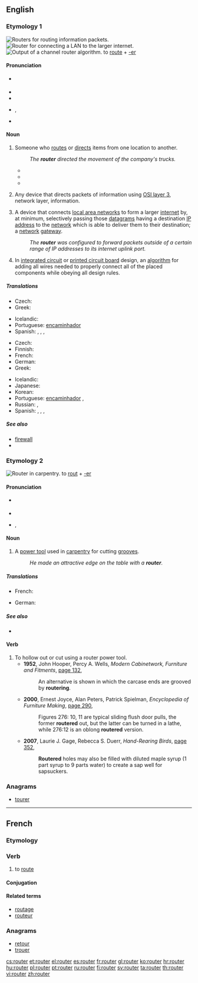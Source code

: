 ==English==
{{wikipedia}}

===Etymology 1===
[[Image:Cisco7600seriesrouter.jpg|thumb|'''Routers''' for routing information packets.]]
[[Image:Router.jpg|thumb|'''Router''' for connecting a LAN to the larger internet.]]
[[Image:ChannelRouteSolution.gif|thumb|Output of a channel '''router''' algorithm.]]
to [[route#Verb|route]] + [[-er]]

====Pronunciation====
* {{a|UK}} {{IPA|/ˈɹuːtə(ɹ)/}} {{SAMPA|/"ru:t@(r)/}}
* {{audio|en-uk-router.ogg|Audio (UK)}}
* {{rhymes|uːtə(r)}}
* {{a|US}} {{IPA|/ˈɹaʊɾɚ/}}, {{SAMPA|/raUt3r/}}
* {{rhymes|aʊtə(r)}}

====Noun====
{{en-noun}}

# Someone who [[route]]s or [[direct]]s items from one location to another.
#: ''The '''router''' directed the movement of the company's trucks.''
#* {{quote-book|1930|Edwin A. Godley and Alexander Kaylin|Control of Retail Store Operations|url=http://books.google.com/books?id=LPRCAAAAIAAJ|page=213
|passage=When the '''router''' receives the package, he places the route number on it as well as on the triplicate part of the attached salescheck.}}
#* {{quote-book|1963|Louis J. von Rago|Production Analysis and Control|url=http://books.google.com/books?id=OhczAAAAMAAJ|page=476
|passage=Obviously, the production control department might consist of one man or it might occupy a score of production control experts: '''routers''', schedulers, expediters, and dispatchers.}}
#* {{quote-book|1990|Mary Kay Allen and Omar Keith Helferich|Putting Expert Systems to Work in Logistics|url=http://books.google.com/books?id=Xw1PAAAAMAAJ|page=66
|passage=The system benefits include reduced delivery costs, increased vehicle use, and improved route decision making by dispatchers and '''routers'''.}}
# {{context|Communications}} Any device that directs packets of information using [[OSI layer 3]], network layer, information.
# {{internet}} A device that connects [[LAN|local area networks]] to form a larger [[internet]] by, at minimum, selectively passing those [[datagram]]s having a destination [[IP address]] to the [[network]] which is able to deliver them to their destination; a [[network]] [[gateway]].
#: ''The '''router''' was configured to forward packets outside of a certain range of IP addresses to its internet uplink port.''
# {{electronics|electronic design automation}} In [[integrated circuit]] or [[printed circuit board]] design, an [[algorithm]] for adding all wires needed to properly connect all of the placed components while obeying all design rules.

=====Translations=====
{{trans-top|Someone who routes or directs items from one location to another}}
{{trans-mid}}
{{trans-bottom}}

{{trans-top|Any device that directs packets of information using OSI layer 3}}
* Czech: {{t|cs|směrovač|m}}
* Greek: {{t+|el|δρομολογητής|m|tr=dromologitís|sc=Grek}}
{{trans-mid}}
* Icelandic: {{t-|is|beinir|m}}
* Portuguese: [[encaminhador]]
* Spanish: {{t|es|router|m}}, {{t|es|enrutador|m}}, {{t|es|ruteador|m}}, {{t|es|direccionador|m}}
{{trans-bottom}}

{{trans-top|A device that connects local area networks to form a larger internet}}
* Czech: {{t|cs|směrovač|m}}
* Finnish: {{t+|fi|reititin}}
* French: {{t+|fr|routeur}}
* German: {{t+|de|Router|m}}
* Greek: {{t+|el|δρομολογητής|m|tr=dromologitís|sc=Grek}}
{{trans-mid}}
* Icelandic: {{t-|is|beinir|m}}
* Japanese: {{t-|ja|ルータ|tr=rūta}}
* Korean: {{t-|ko|라우터|tr=rauteo|sc=Hang}}
* Portuguese: [[encaminhador]] {{m}}, {{t|pt|roteador}}
* Russian: {{t|ru|маршрутизатор|m|tr=maršrutizátor}}, {{qualifier|slang}} {{t|ru|раутер|m|tr=ráutɛr}}
* Spanish: {{t|es|router|m}}, {{t|es|enrutador|m}}, {{t|es|ruteador|m}}, {{t|es|direccionador|m}}
{{trans-bottom}}

=====See also=====
* [[firewall]]
* {{pedialite|routing (EDA)}}

===Etymology 2===
[[Image:Wood router jmc 2005 03 12.jpg|thumb|'''Router''' in carpentry.]]
to [[rout#Etymology 2|rout]] + [[-er]]

====Pronunciation====
* {{a|UK}} {{IPA|/ˈɹaʊtə(ɹ)/}} {{SAMPA|/"raUt@(r)/}}
* {{rhymes|aʊtə(r)}}
* {{a|US}} {{IPA|/ˈɹaʊtɚ/}}, {{SAMPA|/raUt3r/}}

====Noun====
{{en-noun}}

# A [[power tool]] used in [[carpentry]] for cutting [[groove]]s.
#: ''He made an attractive edge on the table with a '''router'''.''

=====Translations=====
{{trans-top|A power tool}}
* French: {{t|fr|défonçeuse}}
{{trans-mid}}
* German: {{t-|de|Oberfräse|f}}
{{trans-bottom}}

=====See also=====
* {{pedialite|wood router}}

====Verb====
{{en-verb}}

# To hollow out or cut using a router power tool.
#* '''1952''', John Hooper, Percy A. Wells, ''Modern Cabinetwork, Furniture and Fitments'', [http://books.google.com/books?id=WehTAAAAMAAJ&q=%22routering|routered%22&dq=%22routering|routered%22&hl=en&ei=cLkVTprFOePzmAWjsYQv&sa=X&oi=book_result&ct=result&resnum=3&ved=0CC8Q6AEwAjgU page 132],
#*: An alternative is shown in which the carcase ends are grooved by '''routering'''.
#* '''2000''', Ernest Joyce, Alan Peters, Patrick Spielman, ''Encyclopedia of Furniture Making'', [http://books.google.com/books?id=6MazKMAhAPYC&pg=PA290&dq=%22routering|routered%22&hl=en&ei=wLoVTqrRGaSImQWM5Zwv&sa=X&oi=book_result&ct=result&resnum=7&ved=0CEQQ6AEwBjge#v=onepage&q=%22routering|routered%22&f=false page 290],
#*: Figures 276: 10, 11 are typical sliding flush door pulls, the former '''routered''' out, but the latter can be turned in a lathe, while 276:12 is an oblong '''routered''' version.
#* '''2007''', Laurie J. Gage, Rebecca S. Duerr, ''Hand-Rearing Birds'', [http://books.google.com/books?id=bhQmuC2U9w4C&pg=PA352&dq=%22routering|routered%22&hl=en&ei=0LsVTv3bMO72mAX1ouTaCA&sa=X&oi=book_result&ct=result&resnum=1&ved=0CCcQ6AEwADgo#v=onepage&q=%22routering|routered%22&f=false page 352],
#*: '''Routered''' holes may also be filled with diluted maple syrup (1 part syrup to 9 parts water) to create a sap well for sapsuckers.

===Anagrams===
* [[tourer#English|tourer]]

----

==French==

===Etymology===
{{suffix|lang=fr|route|er}}

===Verb===
{{fr-verb}}

# to [[route#Verb|route]]

====Conjugation====
{{fr-conj-er|rout|avoir}}

====Related terms====
* [[routage]]
* [[routeur]]

===Anagrams===
* [[retour#French|retour]]
* [[trouer#French|trouer]]

[[cs:router]]
[[et:router]]
[[el:router]]
[[es:router]]
[[fr:router]]
[[gl:router]]
[[ko:router]]
[[hr:router]]
[[hu:router]]
[[pl:router]]
[[pt:router]]
[[ru:router]]
[[fi:router]]
[[sv:router]]
[[ta:router]]
[[th:router]]
[[vi:router]]
[[zh:router]]